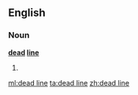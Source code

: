 ==English==

===Noun===
'''[[dead]] [[line]]'''
#{{misspelling of|deadline}}

[[ml:dead line]]
[[ta:dead line]]
[[zh:dead line]]